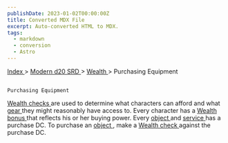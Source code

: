 ```yaml
---
publishDate: 2023-01-02T00:00:00Z
title: Converted MDX File
excerpt: Auto-converted HTML to MDX.
tags:
  - markdown
  - conversion
  - Astro
---
```







[
      Index
     ](-index)
     >
     [
      Modern d20 SRD
     ](modern-d20-srd-index)
     >
     [
      Wealth
     ](modern-d20-srd-wealth-index)
     > Purchasing Equipment
    




## 
    Purchasing Equipment
   



[
     Wealth checks
    ](modern-d20-srd-wealth-wealth-check)
    are used to determine what characters can afford and what
    [
     gear
    ](modern-d20-srd-equipment-index)
    they might reasonably have access to. Every character has a
    [
     Wealth
  bonus
    ](modern-d20-srd-wealth-wealth-bonus)
    that reflects his or her buying power. Every
    [
     object
    ](modern-d20-srd-equipment-equipment-general)
    and
    [
     service
    ](modern-d20-srd-equipment-services)
    has a purchase DC. To purchase an
    [
     object
    ](modern-d20-srd-equipment-equipment-general)
    , make a
    [
     Wealth
  check
    ](modern-d20-srd-wealth-wealth-check)
    against the purchase DC.
   






